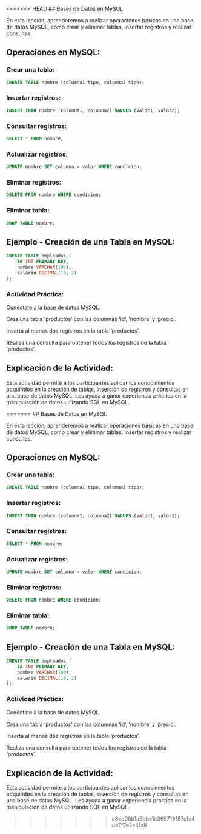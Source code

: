 <<<<<<< HEAD
## Bases de Datos en MySQL

En esta lección, aprenderemos a realizar operaciones básicas en una base de datos MySQL, como crear y eliminar tablas, insertar registros y realizar consultas.

## Operaciones en MySQL:

### Crear una tabla: 
```sql
CREATE TABLE nombre (columna1 tipo, columna2 tipo);
```
### Insertar registros: 
```sql
INSERT INTO nombre (columna1, columna2) VALUES (valor1, valor2);
```
### Consultar registros: 
```sql
SELECT * FROM nombre;
```
### Actualizar registros: 
```sql
UPDATE nombre SET columna = valor WHERE condicion;
```
### Eliminar registros: 
```sql
DELETE FROM nombre WHERE condicion;
```
### Eliminar tabla: 
```sql
DROP TABLE nombre;
```

## Ejemplo - Creación de una Tabla en MySQL:

```sql
CREATE TABLE empleados (
    id INT PRIMARY KEY,
    nombre VARCHAR(100),
    salario DECIMAL(10, 2)
);
```
:::{.callout-important}
### Actividad Práctica:

Conéctate a la base de datos MySQL.

Crea una tabla 'productos' con las columnas 'id', 'nombre' y 'precio'.

Inserta al menos dos registros en la tabla 'productos'.

Realiza una consulta para obtener todos los registros de la tabla 'productos'.
:::

## Explicación de la Actividad:

Esta actividad permite a los participantes aplicar los conocimientos adquiridos en la creación de tablas, inserción de registros y consultas en una base de datos MySQL. Les ayuda a ganar experiencia práctica en la manipulación de datos utilizando SQL en MySQL.

=======
## Bases de Datos en MySQL

En esta lección, aprenderemos a realizar operaciones básicas en una base de datos MySQL, como crear y eliminar tablas, insertar registros y realizar consultas.

## Operaciones en MySQL:

### Crear una tabla: 
```sql
CREATE TABLE nombre (columna1 tipo, columna2 tipo);
```
### Insertar registros: 
```sql
INSERT INTO nombre (columna1, columna2) VALUES (valor1, valor2);
```
### Consultar registros: 
```sql
SELECT * FROM nombre;
```
### Actualizar registros: 
```sql
UPDATE nombre SET columna = valor WHERE condicion;
```
### Eliminar registros: 
```sql
DELETE FROM nombre WHERE condicion;
```
### Eliminar tabla: 
```sql
DROP TABLE nombre;
```

## Ejemplo - Creación de una Tabla en MySQL:

```sql
CREATE TABLE empleados (
    id INT PRIMARY KEY,
    nombre VARCHAR(100),
    salario DECIMAL(10, 2)
);
```
:::{.callout-important}
### Actividad Práctica:

Conéctate a la base de datos MySQL.

Crea una tabla 'productos' con las columnas 'id', 'nombre' y 'precio'.

Inserta al menos dos registros en la tabla 'productos'.

Realiza una consulta para obtener todos los registros de la tabla 'productos'.
:::

## Explicación de la Actividad:

Esta actividad permite a los participantes aplicar los conocimientos adquiridos en la creación de tablas, inserción de registros y consultas en una base de datos MySQL. Les ayuda a ganar experiencia práctica en la manipulación de datos utilizando SQL en MySQL.

>>>>>>> e8ed08b1a5bbe1e369719187cfc4de7f7e2a41a9
